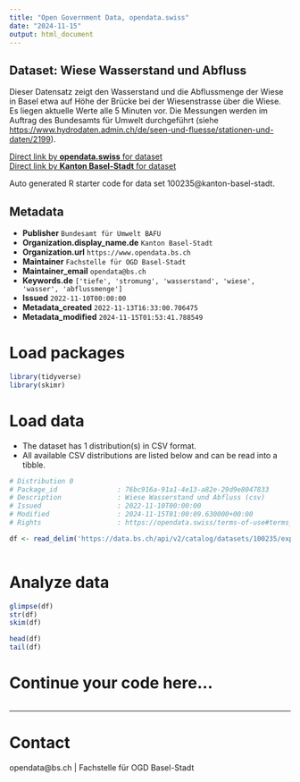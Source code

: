 ```yaml
---
title: "Open Government Data, opendata.swiss"
date: "2024-11-15"
output: html_document
---
```


## Dataset: Wiese Wasserstand und Abfluss

Dieser Datensatz zeigt den Wasserstand und die Abflussmenge der Wiese in Basel etwa auf Höhe der Brücke bei der Wiesenstrasse über die Wiese. Es liegen aktuelle Werte alle 5 Minuten vor. Die Messungen werden im Auftrag des Bundesamts für Umwelt durchgeführt (siehe [https://www.hydrodaten.admin.ch/de/seen-und-fluesse/stationen-und-daten/2199](https://www.hydrodaten.admin.ch/de/seen-und-fluesse/stationen-und-daten/2199)).

[Direct link by **opendata.swiss** for dataset](https://opendata.swiss/de/dataset/wiese-wasserstand-und-abfluss)<br>
[Direct link by **Kanton Basel-Stadt** for dataset](https://data.bs.ch/explore/dataset/100235/)

Auto generated R starter code for data set 100235@kanton-basel-stadt.

## Metadata

- **Publisher** `Bundesamt für Umwelt BAFU`
- **Organization.display_name.de** `Kanton Basel-Stadt`
- **Organization.url** `https://www.opendata.bs.ch`
- **Maintainer** `Fachstelle für OGD Basel-Stadt`
- **Maintainer_email** `opendata@bs.ch`
- **Keywords.de** `['tiefe', 'stromung', 'wasserstand', 'wiese', 'wasser', 'abflussmenge']`
- **Issued** `2022-11-10T00:00:00`
- **Metadata_created** `2022-11-13T16:33:00.706475`
- **Metadata_modified** `2024-11-15T01:53:41.788549`


# Load packages

```r

library(tidyverse)
library(skimr)

```

# Load data

-   The dataset has 1 distribution(s) in CSV format.
-   All available CSV distributions are listed below and can be read into a tibble.

```r

# Distribution 0
# Package_id               : 76bc916a-91a1-4e13-a82e-29d9e8047833
# Description              : Wiese Wasserstand und Abfluss (csv)
# Issued                   : 2022-11-10T00:00:00
# Modified                 : 2024-11-15T01:00:09.630000+00:00
# Rights                   : https://opendata.swiss/terms-of-use#terms_open

df <- read_delim('https://data.bs.ch/api/v2/catalog/datasets/100235/exports/csv?use_labels=true')



```

# Analyze data

```r

glimpse(df)
str(df)
skim(df)

head(df)
tail(df)

```

# Continue your code here...

```r

```

------------------------------------------------------------------------

# Contact

opendata@bs.ch | Fachstelle für OGD Basel-Stadt
